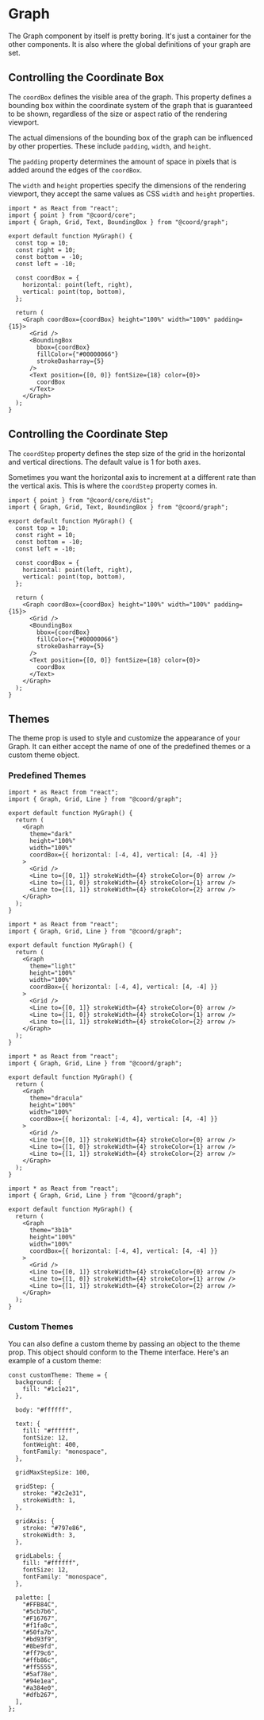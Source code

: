 # Graph

The Graph component by itself is pretty boring. It's just a container for the
other components. It is also where the global definitions of your graph are set.

## Controlling the Coordinate Box

The `coordBox` defines the visible area of the graph. This property defines a
bounding box within the coordinate system of the graph that is guaranteed to be
shown, regardless of the size or aspect ratio of the rendering viewport.

The actual dimensions of the bounding box of the graph can be influenced by
other properties. These include `padding`, `width`, and `height`.

The `padding` property determines the amount of space in pixels that is added
around the edges of the `coordBox`.

The `width` and `height` properties specify the dimensions of the rendering
viewport, they accept the same values as CSS `width` and `height` properties.

```tsx live
import * as React from "react";
import { point } from "@coord/core";
import { Graph, Grid, Text, BoundingBox } from "@coord/graph";

export default function MyGraph() {
  const top = 10;
  const right = 10;
  const bottom = -10;
  const left = -10;

  const coordBox = {
    horizontal: point(left, right),
    vertical: point(top, bottom),
  };

  return (
    <Graph coordBox={coordBox} height="100%" width="100%" padding={15}>
      <Grid />
      <BoundingBox
        bbox={coordBox}
        fillColor={"#00000066"}
        strokeDasharray={5}
      />
      <Text position={[0, 0]} fontSize={18} color={0}>
        coordBox
      </Text>
    </Graph>
  );
}
```

## Controlling the Coordinate Step

The `coordStep` property defines the step size of the grid in the horizontal and
vertical directions. The default value is 1 for both axes.

Sometimes you want the horizontal axis to increment at a different rate than the
vertical axis. This is where the `coordStep` property comes in.

```tsx
import { point } from "@coord/core/dist";
import { Graph, Grid, Text, BoundingBox } from "@coord/graph";

export default function MyGraph() {
  const top = 10;
  const right = 10;
  const bottom = -10;
  const left = -10;

  const coordBox = {
    horizontal: point(left, right),
    vertical: point(top, bottom),
  };

  return (
    <Graph coordBox={coordBox} height="100%" width="100%" padding={15}>
      <Grid />
      <BoundingBox
        bbox={coordBox}
        fillColor={"#00000066"}
        strokeDasharray={5}
      />
      <Text position={[0, 0]} fontSize={18} color={0}>
        coordBox
      </Text>
    </Graph>
  );
}
```

## Themes

The theme prop is used to style and customize the appearance of your Graph. It
can either accept the name of one of the predefined themes or a custom theme
object.

### Predefined Themes

```tsx live collapsed
import * as React from "react";
import { Graph, Grid, Line } from "@coord/graph";

export default function MyGraph() {
  return (
    <Graph
      theme="dark"
      height="100%"
      width="100%"
      coordBox={{ horizontal: [-4, 4], vertical: [4, -4] }}
    >
      <Grid />
      <Line to={[0, 1]} strokeWidth={4} strokeColor={0} arrow />
      <Line to={[1, 0]} strokeWidth={4} strokeColor={1} arrow />
      <Line to={[1, 1]} strokeWidth={4} strokeColor={2} arrow />
    </Graph>
  );
}
```

```tsx live collapsed
import * as React from "react";
import { Graph, Grid, Line } from "@coord/graph";

export default function MyGraph() {
  return (
    <Graph
      theme="light"
      height="100%"
      width="100%"
      coordBox={{ horizontal: [-4, 4], vertical: [4, -4] }}
    >
      <Grid />
      <Line to={[0, 1]} strokeWidth={4} strokeColor={0} arrow />
      <Line to={[1, 0]} strokeWidth={4} strokeColor={1} arrow />
      <Line to={[1, 1]} strokeWidth={4} strokeColor={2} arrow />
    </Graph>
  );
}
```

```tsx live collapsed
import * as React from "react";
import { Graph, Grid, Line } from "@coord/graph";

export default function MyGraph() {
  return (
    <Graph
      theme="dracula"
      height="100%"
      width="100%"
      coordBox={{ horizontal: [-4, 4], vertical: [4, -4] }}
    >
      <Grid />
      <Line to={[0, 1]} strokeWidth={4} strokeColor={0} arrow />
      <Line to={[1, 0]} strokeWidth={4} strokeColor={1} arrow />
      <Line to={[1, 1]} strokeWidth={4} strokeColor={2} arrow />
    </Graph>
  );
}
```

```tsx live collapsed
import * as React from "react";
import { Graph, Grid, Line } from "@coord/graph";

export default function MyGraph() {
  return (
    <Graph
      theme="3b1b"
      height="100%"
      width="100%"
      coordBox={{ horizontal: [-4, 4], vertical: [4, -4] }}
    >
      <Grid />
      <Line to={[0, 1]} strokeWidth={4} strokeColor={0} arrow />
      <Line to={[1, 0]} strokeWidth={4} strokeColor={1} arrow />
      <Line to={[1, 1]} strokeWidth={4} strokeColor={2} arrow />
    </Graph>
  );
}
```

### Custom Themes

You can also define a custom theme by passing an object to the theme prop. This
object should conform to the Theme interface. Here's an example of a custom
theme:

```tsx
const customTheme: Theme = {
  background: {
    fill: "#1c1e21",
  },

  body: "#ffffff",

  text: {
    fill: "#ffffff",
    fontSize: 12,
    fontWeight: 400,
    fontFamily: "monospace",
  },

  gridMaxStepSize: 100,

  gridStep: {
    stroke: "#2c2e31",
    strokeWidth: 1,
  },

  gridAxis: {
    stroke: "#797e86",
    strokeWidth: 3,
  },

  gridLabels: {
    fill: "#ffffff",
    fontSize: 12,
    fontFamily: "monospace",
  },

  palette: [
    "#FFB84C",
    "#5cb7b6",
    "#F16767",
    "#f1fa8c",
    "#50fa7b",
    "#bd93f9",
    "#8be9fd",
    "#ff79c6",
    "#ffb86c",
    "#ff5555",
    "#5af78e",
    "#94e1ea",
    "#a384e0",
    "#dfb267",
  ],
};
```
